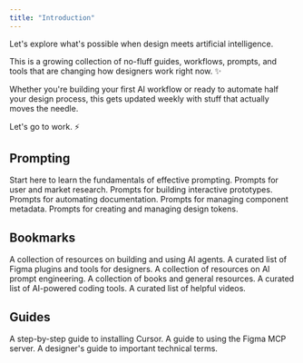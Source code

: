 ```yaml
---
title: "Introduction"
---
```


Let's explore what's possible when design meets artificial intelligence.

This is a growing collection of no-fluff guides, workflows, prompts, and tools that are changing how designers work right now. ✨

Whether you're building your first AI workflow or ready to automate half your design process, this gets updated weekly with stuff that actually moves the needle.

Let's go to work. ⚡️

## Prompting

<CardGroup cols={2}>
  <Card title="Basics" icon="stars" href="/prompting/basics">
    Start here to learn the fundamentals of effective prompting.
  </Card>
  <Card title="Research" icon="link" href="/prompting/research">
    Prompts for user and market research.
  </Card>
  <Card title="Prototyping" icon="sparkles" href="/prompting/prototyping">
    Prompts for building interactive prototypes.
  </Card>
  <Card title="Documentation" icon="book-open-cover" href="/prompting/documentation">
    Prompts for automating documentation.
  </Card>
  <Card title="Component Metadata" icon="binary" href="/prompting/component-metadata">
    Prompts for managing component metadata.
  </Card>
  <Card title="Design tokens" icon="palette" href="/prompting/design-tokens">
    Prompts for creating and managing design tokens.
  </Card>
</CardGroup>

## Bookmarks

<CardGroup cols={2}>
  <Card title="Agents" icon="robot" href="/bookmarks/agents">
    A collection of resources on building and using AI agents.
  </Card>
  <Card title="Figma" icon="figma" href="/bookmarks/figma">
    A curated list of Figma plugins and tools for designers.
  </Card>
  <Card title="Prompting" icon="terminal" href="/bookmarks/prompting">
    A collection of resources on AI prompt engineering.
  </Card>
  <Card title="Resources" icon="book-open-cover" href="/bookmarks/resources">
    A collection of books and general resources.
  </Card>
  <Card title="Tools" icon="wrench" href="/bookmarks/tools">
    A curated list of AI-powered coding tools.
  </Card>
  <Card title="Videos" icon="video" href="/bookmarks/videos">
    A curated list of helpful videos.
  </Card>
</CardGroup>

## Guides

<CardGroup cols={2}>
  <Card title="Install Cursor" icon="download" href="/guides/install-cursor">
    A step-by-step guide to installing Cursor.
  </Card>
  <Card title="Figma MCP" icon="figma" href="/guides/figmamcp">
    A guide to using the Figma MCP server.
  </Card>
  <Card title="Key Terms" icon="key" href="/guides/key-terms">
    A designer's guide to important technical terms.
  </Card>
</CardGroup>